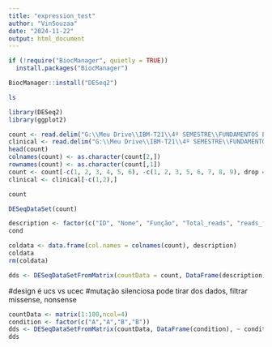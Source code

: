 ```yaml
---
title: "expression_test"
author: "VinSouzaa"
date: "2024-11-22"
output: html_document
---
```


```r
if (!require("BiocManager", quietly = TRUE))
  install.packages("BiocManager")

BiocManager::install("DESeq2")

```

```bash
ls
```

```r
library(DESeq2)
library(ggplot2)
```

```r
count <- read.delim("G:\\Meu Drive\\IBM-T21\\4º SEMESTRE\\FUNDAMENTOS EM BIOINFO\\Diff_UCS_vs_UCEC\\2b516199-a3d6-4a0e-924f-ffd89e6e2204.rna_seq.augmented_star_gene_counts.tsv", header = FALSE, sep = "\t")
clinical <- read.delim("G:\\Meu Drive\\IBM-T21\\4º SEMESTRE\\FUNDAMENTOS EM BIOINFO\\Diff_UCS_vs_UCEC\\nationwidechildrens.org_clinical_patient_ucec.txtt_ucs.txt", header = TRUE)
head(count)
colnames(count) <- as.character(count[2,])
rownames(count) <- as.character(count[,1])
count <- count[-c(1, 2, 3, 4, 5, 6), -c(1, 2, 3, 5, 6, 7, 8, 9), drop = FALSE]
clinical <- clinical[-c(1,2),]

count

```


```r
DESeqDataSet(count)
```



```r
description <- factor(c("ID", "Nome", "Função", "Total_reads", "reads_forward", "reads_reverse", "tpm_unstrated", "fpkpm_unstranded", "fpkm_uq_unstranded"))
cond
```

```r
coldata <- data.frame(col.names = colnames(count), description)
coldata
rm(coldata)
```

```r
dds <- DESeqDataSetFromMatrix(countData = count, DataFrame(description), ~description )
```

#design é ucs vs ucec 
#mutação silenciosa pode tirar dos dados, filtrar missense, nonsense

```r
countData <- matrix(1:100,ncol=4)
condition <- factor(c("A","A","B","B"))
dds <- DESeqDataSetFromMatrix(countData, DataFrame(condition), ~ condition)
dds
```

